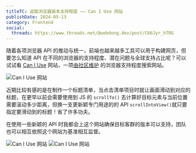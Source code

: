 ```yaml
---
titleTC: 追蹤浏览器版本支持程度 —— Can I Use 网站
publishDate: 2024-05-13
category: Frontend
social:
  threads: https://www.threads.net/@webdong.dev/post/C66Jyr_hTRG
---
```


随着各项浏览器 API 的推动与统一，前端也越来越多工具可以用于构建网页，但要怎么知道 API 在不同的浏览器的支持程度、潜在问题与全球支持占比呢？可以试试看 [Can I Use](https://caniuse.com/) 网站，一项[由社区维护](https://github.com/Fyrd/caniuse) 的浏览器支持程度搜索网站。

![Can I Use 网站](./caniuse-overview.webp)

近期比较有感的是在制作一个标题清单，当点击清单项目时就让画面滑动到对应的标题，在更早以前会需要使用到 JS 的 `scrollTo()` 去计算好目标元素与当前位置需要滚动多少距离，但换一支更新颖专门用途的的 API `scrollIntoView()`就只要指定要滑动到的标题！省了许多功夫。

在使用一些新颖的 API 时我都会上这个网站确保目标客群的版本可以支持，团队也可以相互依照这个网站为基准相互监督。

![Can I Use 网站](./caniuse-date-relative.webp)
![Can I Use 网站](./caniuse-detail-version.webp)
